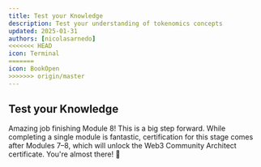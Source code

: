 ```yaml
---
title: Test your Knowledge
description: Test your understanding of tokenomics concepts
updated: 2025-01-31
authors: [nicolasarnedo]
<<<<<<< HEAD
icon: Terminal
=======
icon: BookOpen
>>>>>>> origin/master
---
```


## Test your Knowledge

<Quiz quizId="801" />
<Quiz quizId="802" />
<Quiz quizId="803" />
<Quiz quizId="804" />
<Quiz quizId="805" />

Amazing job finishing Module 8! This is a big step forward. While completing a single module is fantastic, certification for this stage comes after Modules 7–8, which will unlock the Web3 Community Architect certificate. You're almost there! 🌟
